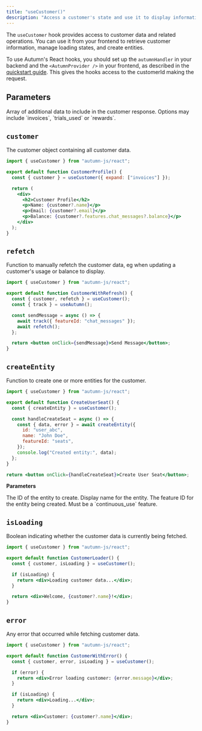 ```yaml
---
title: "useCustomer()"
description: "Access a customer's state and use it to display information in your React app"
---
```


The `useCustomer` hook provides access to customer data and related operations. You can use it from your frontend to retrieve customer information, manage loading states, and create entities.

To use Autumn's React hooks, you should set up the `autumnHandler` in your
backend and the `<AutumnProvider />` in your frontend, as described in the
[quickstart guide](/quickstart). This gives the hooks access to the customerId making the request.

## Parameters

<ParamField body="expand" type="string[]">
  Array of additional data to include in the customer response. Options may
  include `invoices`, `trials_used` or `rewards`.
</ParamField>

## `customer`

The customer object containing all customer data.

```jsx
import { useCustomer } from "autumn-js/react";

export default function CustomerProfile() {
  const { customer } = useCustomer({ expand: ["invoices"] });

  return (
    <div>
      <h2>Customer Profile</h2>
      <p>Name: {customer?.name}</p>
      <p>Email: {customer?.email}</p>
      <p>Balance: {customer?.features.chat_messages?.balance}</p>
    </div>
  );
}
```

## `refetch`

Function to manually refetch the customer data, eg when updating a customer's usage or balance to display.

```jsx
import { useCustomer } from "autumn-js/react";

export default function CustomerWithRefresh() {
  const { customer, refetch } = useCustomer();
  const { track } = useAutumn();

  const sendMessage = async () => {
    await track({ featureId: "chat_messages" });
    await refetch();
  };

  return <button onClick={sendMessage}>Send Message</button>;
}
```

## `createEntity`

Function to create one or more entities for the customer.

```jsx
import { useCustomer } from "autumn-js/react";

export default function CreateUserSeat() {
  const { createEntity } = useCustomer();

  const handleCreateSeat = async () => {
    const { data, error } = await createEntity({
      id: "user_abc",
      name: "John Doe",
      featureId: "seats",
    });
    console.log("Created entity:", data);
  };
}

return <button onClick={handleCreateSeat}>Create User Seat</button>;
```

**Parameters**

<ParamField body="id" type="string" required>
  The ID of the entity to create.
</ParamField>

<ParamField body="name" type="string">
  Display name for the entity.
</ParamField>

<ParamField body="featureId" type="string">
  The feature ID for the entity being created. Must be a `continuous_use`
  feature.
</ParamField>

## `isLoading`

Boolean indicating whether the customer data is currently being fetched.

```jsx
import { useCustomer } from "autumn-js/react";

export default function CustomerLoader() {
  const { customer, isLoading } = useCustomer();

  if (isLoading) {
    return <div>Loading customer data...</div>;
  }

  return <div>Welcome, {customer?.name}!</div>;
}
```

## `error`

Any error that occurred while fetching customer data.

```jsx
import { useCustomer } from "autumn-js/react";

export default function CustomerWithError() {
  const { customer, error, isLoading } = useCustomer();

  if (error) {
    return <div>Error loading customer: {error.message}</div>;
  }

  if (isLoading) {
    return <div>Loading...</div>;
  }

  return <div>Customer: {customer?.name}</div>;
}
```
